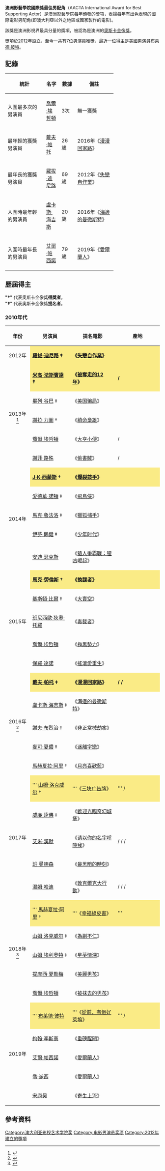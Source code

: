 {{noteTA
|G1=Movie
|G2=Show
|1=zh-cn:澳大利亚; zh-tw:澳大利亞;zh-hk:澳洲;
|2=zh-tw:搖滾愛重生; zh-cn:爱与慈悲; zh-hk:迷失巨聲;
|3=zh-tw:大賣空;zh-cn:大空头;zh-hk:沽注一擲;
}}
{{Infobox award
| name           = 澳洲影藝學院國際獎<BR>最佳男配角
| description    = 
| presenter      = 澳洲影藝學院 (AACTA)
| country        = 澳洲
| year           = 2012
| holder         = [[布萊德·彼特|布萊德·彼特]], <BR>《[[從前，有個好萊塢|從前，有個好萊塢]]》 (2019)
| website        = http://www.aacta.org
}}
'''澳洲影藝學院國際獎最佳男配角'''（AACTA International Award for Best Supporting Actor）是澳洲影藝學院每年頒發的獎項，表揚每年有出色表現的國際電影男配角(即澳大利亞以外之地區或國家製作的電影)。

該獎是澳洲影視界最具分量的獎項，被認為是澳洲的[[奧斯卡金像獎|奧斯卡金像獎]]。

獎項於2012年設立，至今一共有7位男演員獲獎，最近一位得主是[[美國|美國]]男演員[[布萊德·彼特|布萊德·彼特]]。

==記錄==
{| class="wikitable" style="text-align: center"
|-
!colspan=1 width=25%|'''統計'''
!colspan=1 width=10%|'''名字'''
!colspan=1 width=10%|'''數據'''
!colspan=1 width=25%|'''備註'''
|-
|入圍最多次的男演員
|[[喬爾·埃哲頓|喬爾·埃哲頓]]
|3次
|無一獲獎
|-
|最年輕的獲獎男演員
|[[戴夫·帕托|戴夫·帕托]]
|26歲
|2016年《[[漫漫回家路_(2016年電影)|漫漫回家路]]》
|-
|最年長的獲獎男演員
|[[羅拔·迪尼路|羅拔·迪尼路]]
|69歲
|2012年《[[失戀自作業|失戀自作業]]》
|-
|入圍時最年輕的男演員
|[[盧卡斯·海吉斯|盧卡斯·海吉斯]]
|20歲
|2016年《[[海邊的曼徹斯特|海邊的曼徹斯特]]》
|-
|入圍時最年長的男演員
|[[艾爾·帕西諾|艾爾·帕西諾]]
|79歲
|2019年《[[愛爾蘭人_(2019年電影)|愛爾蘭人]]》
|}

==歷屆得主==
'''"†"''' 代表奧斯卡金像獎'''得獎者'''。<BR>
'''"‡"''' 代表奧斯卡金像獎'''提名者'''。
===2010年代===
{| class="wikitable"
|-
!width="100"| 年份
!width="240"| 男演員
!width="260"| 提名電影
!width="300"| 產地
|-
! scope="row" style="text-align:center" | 2012年
| style="background:#FAEB86" | '''[[羅拔·迪尼路|羅拔·迪尼路]] ‡'''
| style="background:#FAEB86" | '''《[[失戀自作業|失戀自作業]]》'''
| style="background:#FAEB86" | '''{{flag|USA}}'''
|-
! scope="row" rowspan=5 style="text-align:center" | 2013年<BR><ref>{{cite web|url=http://www.aacta.org/media/238867/final_media%20release_3rd_international_australian_academy_awards.pdf|title=Australian Academy announces nominees for 3rd AACTA International Awards|author=|publisher=Australian Academy of Cinema and Television Arts (AACTA)|date=13 December 2013|accessdate=18 December 2013|deadurl=yes|archiveurl=https://web.archive.org/web/20131219020747/http://www.aacta.org/media/238867/final_media%20release_3rd_international_australian_academy_awards.pdf|archivedate=2013年12月19日}}</ref>
| style="background:#FAEB86" | '''[[米高·法斯賓達|米高·法斯賓達]] ‡'''
| style="background:#FAEB86" | '''《[[被奪走的12年|被奪走的12年]]》'''
| style="background:#FAEB86" | '''{{flag|UK}} / {{flag|USA}}'''
|-
| [[畢列·谷巴|畢列·谷巴]] ‡
| 《[[美国骗局|美国骗局]]》
|{{flag|USA}}
|-
| [[謝拉·力圖|謝拉·力圖]] †
| 《[[續命梟雄|續命梟雄]]》
|{{flag|USA}}
|-
| [[喬爾·埃哲頓|喬爾·埃哲頓]] 
| 《[[大亨小傳_(2013年電影)|大亨小傳]]》
|{{flag|Australia}} / {{flag|USA}}
|-
| [[謝菲·路殊|謝菲·路殊]]
| 《[[偷書賊_(電影)|偷書賊]]》
|{{flag|USA}} / {{flag|Germany}}
|-
! scope="row" rowspan=5 style="text-align:center" | 2014年
| style="background:#FAEB86" | '''[[J·K·西蒙斯|J·K·西蒙斯]] †'''
| style="background:#FAEB86" | '''《[[爆裂鼓手|爆裂鼓手]]》'''
| style="background:#FAEB86" | '''{{flag|USA}}'''
|-
| [[愛德華·諾頓|愛德華·諾頓]] ‡
| 《[[飛鳥俠|飛鳥俠]]》
|{{flag|USA}}
|-
| [[馬克·魯法洛|馬克·魯法洛]] ‡
| 《[[獵狐捕手|獵狐捕手]]》
|{{flag|USA}}
|-
| [[伊芬·鶴健|伊芬·鶴健]] ‡
| 《[[少年时代|少年时代]]》
|{{flag|USA}}
|-
| [[安迪·瑟克斯|安迪·瑟克斯]]
| 《[[猿人爭霸戰：猩凶崛起|猿人爭霸戰：猩凶崛起]]》
|{{flag|USA}}
|-
! scope="row" rowspan=5 style="text-align:center" | 2015年
| style="background:#FAEB86" | '''[[馬克·勞倫斯|馬克·勞倫斯]] †'''
| style="background:#FAEB86" | '''《[[換諜者|換諜者]]》'''
| style="background:#FAEB86" | '''{{flag|USA}}'''
|-
| [[基斯頓·比爾|基斯頓·比爾]] ‡
| 《[[大賣空_(電影)|大賣空]]》
|{{flag|USA}}
|-
| [[班尼西歐·狄奧·托羅|班尼西歐·狄奧·托羅]] 
| 《[[毒裁者|毒裁者]]》
|{{flag|USA}}
|-
| [[喬爾·埃哲頓|喬爾·埃哲頓]] 
| 《[[極黑勢力|極黑勢力]]》
|{{flag|USA}}
|-
| [[保羅·達諾|保羅·達諾]]
| 《[[搖滾愛重生|搖滾愛重生]]》
|{{flag|USA}}
|-
! scope="row" rowspan=5 style="text-align:center" | 2016年<BR><ref>{{Cite web |url=http://aacta.org/the-awards/aacta-international-awards/6th-aacta-international-awards.aspx |title=6th AACTA International Awards |access-date=2017-03-10 |archive-date=2017-02-05 |archive-url=https://web.archive.org/web/20170205095724/http://www.aacta.org/the-awards/aacta-international-awards/6th-aacta-international-awards.aspx |dead-url=no }}</ref>
| style="background:#FAEB86" | '''[[戴夫·帕托|戴夫·帕托]] ‡'''
| style="background:#FAEB86" | '''《[[漫漫回家路_(2016年電影)|漫漫回家路]]》'''
| style="background:#FAEB86" | '''{{flag|Australia}} / {{flag|USA}} / {{flag|UK}}'''
|-
| [[盧卡斯·海吉斯|盧卡斯·海吉斯]] ‡
| 《[[海邊的曼徹斯特|海邊的曼徹斯特]]》
|{{flag|USA}}
|-
| [[謝夫·布烈治|謝夫·布烈治]] ‡
| 《[[非正常械劫案|非正常械劫案]]》
|{{flag|USA}}
|-
| [[麥可·夏儂|麥可·夏儂]] ‡
| 《[[迷離字戀|迷離字戀]]》
|{{flag|USA}}
|-
| [[馬赫夏拉·阿里|馬赫夏拉·阿里]] †
| 《[[月亮喜歡藍|月亮喜歡藍]]》
|{{flag|USA}}
|-
! scope="row" rowspan=5 style="text-align:center" | 2017年
| style="background:#FAEB86" | ''' [[山姆·洛克威尔|山姆·洛克威尔]] †
| style="background:#FAEB86" | '''《[[三块广告牌|三块广告牌]]》
| style="background:#FAEB86" | '''{{flag|UK}} / {{flag|USA}}
|-
| [[威廉·達佛|威廉·達佛]] ‡
| 《[[歡迎光臨奇幻城堡|歡迎光臨奇幻城堡]]》
|{{flag|USA}}
|-
| [[艾米·漢默|艾米·漢默]]
| 《[[请以你的名字呼唤我_(电影)|请以你的名字呼唤我]]》
|{{flag|ITA}} / {{flag|USA}} / {{flag|Brazil}} / {{flag|FRA}}
|-
| [[班·曼德森|班·曼德森]] 
| 《[[最黑暗的時刻|最黑暗的時刻]]》
|{{flag|UK}}
|-
| [[湯姆·哈迪|湯姆·哈迪]] 
| 《[[敦克爾克大行動|敦克爾克大行動]]》
|{{flag|UK}} / {{flag|FRA}} / {{flag|USA}} / {{flag|NLD}}
|-
! scope="row" rowspan=5 style="text-align:center" | 2018年<BR><ref>{{Cite web |url=https://www.goldderby.com/article/2018/australian-academy-awards-nominations-a-star-is-born-news/ |title=8th Annual Australian International Academy Awards nominations: ‘A Star is Born’ leads with five nominations |access-date=2018-12-13 |archive-date=2021-04-19 |archive-url=https://web.archive.org/web/20210419164303/https://www.goldderby.com/article/2018/australian-academy-awards-nominations-a-star-is-born-news/ |dead-url=no }}</ref>
| style="background:#FAEB86" | ''' [[馬赫夏拉·阿里|馬赫夏拉·阿里]] †
| style="background:#FAEB86" | '''《[[幸福綠皮書|幸福綠皮書]]》
| style="background:#FAEB86" | '''{{flag|USA}}
|-
| [[山姆·洛克威尔|山姆·洛克威尔]] ‡
|《[[為副不仁|為副不仁]]》
|{{flag|USA}}
|-
| [[山姆·埃利奧特|山姆·埃利奧特]] ‡
| 《[[星夢情深|星夢情深]]》
|{{flag|USA}}
|-
| [[提摩西·夏勒梅|提摩西·夏勒梅]] 
| 《[[美麗男孩|美麗男孩]]》
|{{flag|USA}}
|-
| [[喬爾·埃哲頓|喬爾·埃哲頓]]
| 《[[被抹去的男孩|被抹去的男孩]]》
|{{flag|USA}}
|-
! scope="row" rowspan=5 style="text-align:center" | 2019年
| style="background:#FAEB86" | ''' [[布萊德·彼特|布萊德·彼特]] 
| style="background:#FAEB86" | '''《[[從前，有個好萊塢|從前，有個好萊塢]]》
| style="background:#FAEB86" | '''{{flag|UK}} / {{flag|USA}}
|-
| [[約翰·李斯高|約翰·李斯高]] 
|《[[重磅腥聞|重磅腥聞]]》
|{{flag|USA}}
|-
| [[艾爾·帕西諾|艾爾·帕西諾]] 
| 《[[愛爾蘭人_(2019年電影)|愛爾蘭人]]》
|{{flag|USA}}
|-
| [[喬·派西|喬·派西]] 
| 《[[愛爾蘭人_(2019年電影)|愛爾蘭人]]》
|{{flag|USA}}
|-
| [[宋康昊|宋康昊]]
| 《[[寄生上流|寄生上流]]》
|{{flag|South Korea}}
|}

==參考資料==
{{reflist}}
{{澳洲影藝學院國際獎最佳男配角}}
{{澳洲影藝學院}}

[[Category:澳大利亚影视艺术学院奖|Category:澳大利亚影视艺术学院奖]]
[[Category:电影男演员奖项|Category:电影男演员奖项]]
[[Category:2012年建立的獎項|Category:2012年建立的獎項]]